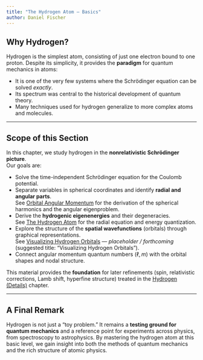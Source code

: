 ```yaml
---
title: "The Hydrogen Atom — Basics"
author: Daniel Fischer
---
```


## Why Hydrogen?

Hydrogen is the simplest atom, consisting of just one electron bound to one proton. Despite its simplicity, it provides the **paradigm** for quantum mechanics in atoms:  
  
- It is one of the very few systems where the Schrödinger equation can be solved *exactly*.  
- Its spectrum was central to the historical development of quantum theory.  
- Many techniques used for hydrogen generalize to more complex atoms and molecules.  

---

## Scope of this Section

In this chapter, we study hydrogen in the **nonrelativistic Schrödinger picture**.  
Our goals are:

- Solve the time-independent Schrödinger equation for the Coulomb potential.  
- Separate variables in spherical coordinates and identify **radial and angular parts**.  
  See [Orbital Angular Momentum](angmom.qmd) for the derivation of the spherical harmonics and the angular eigenproblem.  
- Derive the **hydrogenic eigenenergies** and their degeneracies.  
  See [The Hydrogen Atom](hydrogen.qmd) for the radial equation and energy quantization.  
- Explore the structure of the **spatial wavefunctions** (orbitals) through graphical representations.  
  See [Visualizing Hydrogen Orbitals](orbitals.qmd) — *placeholder / forthcoming* (suggested title: “Visualizing Hydrogen Orbitals”).  
- Connect angular momentum quantum numbers $(\ell,m)$ with the orbital shapes and nodal structure.  

This material provides the **foundation** for later refinements (spin, relativistic corrections, Lamb shift, hyperfine structure) treated in the [Hydrogen (Details)](../mod4/spin.qmd) chapter.

---

## A Final Remark

Hydrogen is not just a “toy problem.” It remains a **testing ground for quantum mechanics** and a reference point for experiments across physics, from spectroscopy to astrophysics. By mastering the hydrogen atom at this basic level, we gain insight into both the methods of quantum mechanics and the rich structure of atomic physics.
